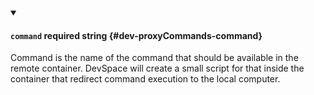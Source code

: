
<details className="config-field" data-expandable="false" open>
<summary>

#### `command` <span className="config-field-required" data-required="false">required</span> <span className="config-field-type">string</span> <span className="config-field-default"></span> <span className="config-field-enum"></span> {#dev-proxyCommands-command}

Command is the name of the command that should be available in the remote container. DevSpace
will create a small script for that inside the container that redirect command execution to
the local computer.

</summary>



</details>
